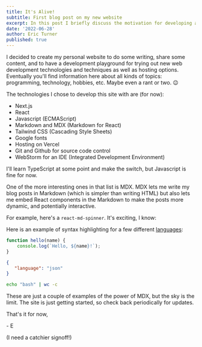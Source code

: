 ---
title: It's Alive!
subtitle: First blog post on my new website
excerpt: In this post I briefly discuss the motivation for developing a personal website, and the technology stack I'm using.
date: '2022-06-28'
author: Eric Turner
published: true
---

I decided to create my personal website to do some writing, share some content, and to have a
development playground for trying out new web development technologies and techniques as well as
hosting options. Eventually you'll find information here about all kinds of topics: programming,
technology, hobbies, etc. Maybe even a rant or two. 😉

The technologies I chose to develop this site with are (for now):

- Next.js
- React
- Javascript (ECMAScript)
- Markdown and MDX (Markdown for React)
- Tailwind CSS (Cascading Style Sheets)
- Google fonts
- Hosting on Vercel
- Git and Github for source code control
- WebStorm for an IDE (Integrated Development Environment)

I'll learn TypeScript at some point and make the switch, but Javascript is fine for now.

One of the more interesting ones in that list is MDX. MDX lets me write my blog posts in Markdown (which is simpler than writing HTML)
but also lets me embed React components in the Markdown to make the posts more dynamic, and potentially
interactive.

For example, here's a `react-md-spinner`. It's exciting, I know:

<MDSpinner />

Here is an example of syntax highlighting for a few different [languages](https://rdmd.readme.io/docs/code-blocks):

```jsx
function hello(name) {
    console.log(`Hello, ${name}!`);
}
```

```json
{
   "language": "json"
}
```

```bash
echo "bash" | wc -c
```

These are just a couple of examples of the power of MDX, but the sky is the limit. The
site is just getting started, so check back periodically for updates.

That's it for now,

\- E

(I need a catchier signoff!)
